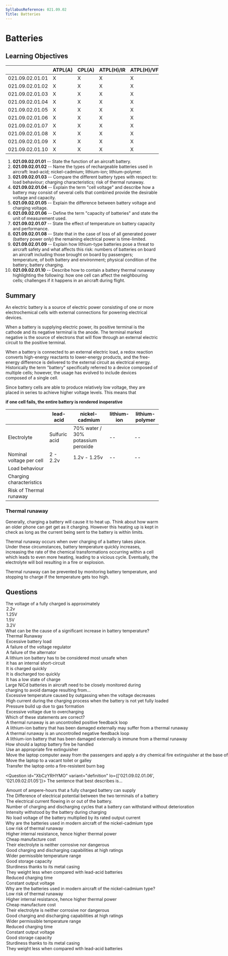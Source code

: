 ```yaml
---
SyllabusReference: 021.09.02
Title: Batteries
---
```


# Batteries

## Learning Objectives

|                 | ATPL(A) | CPL(A) | ATPL(H)/IR | ATPL(H)/VFR | CPL(H) | IR  | CBIR(A) |
| --------------- | ------- | ------ | ---------- | ----------- | ------ | --- | ------- |
| 021.09.02.01.01 | X       | X      | X          | X           | X      |     |         |
| 021.09.02.01.02 | X       | X      | X          | X           | X      |     |         |
| 021.09.02.01.03 | X       | X      | X          | X           | X      |     |         |
| 021.09.02.01.04 | X       | X      | X          | X           | X      |     |         |
| 021.09.02.01.05 | X       | X      | X          | X           | X      |     |         |
| 021.09.02.01.06 | X       | X      | X          | X           | X      |     |         |
| 021.09.02.01.07 | X       | X      | X          | X           | X      |     |         |
| 021.09.02.01.08 | X       | X      | X          | X           | X      |     |         |
| 021.09.02.01.09 | X       | X      | X          | X           | X      |     |         |
| 021.09.02.01.10 | X       | X      | X          | X           | X      |     |         |

1. **021.09.02.01.01** -- State the function of an aircraft battery.
2. **021.09.02.01.02** -- Name the types of rechargeable batteries used in
   aircraft: lead-acid; nickel-cadmium; lithium-ion; lithium-polymer.
3. **021.09.02.01.03** -- Compare the different battery types with respect to:
   load behaviour; charging characteristics; risk of thermal runaway.
4. **021.09.02.01.04** -- Explain the term "cell voltage" and describe how a
   battery may consist of several cells that combined provide the desirable
   voltage and capacity.
5. **021.09.02.01.05** -- Explain the difference between battery voltage and
   charging voltage.
6. **021.09.02.01.06** -- Define the term "capacity of batteries" and state the
   unit of measurement used.
7. **021.09.02.01.07** -- State the effect of temperature on battery capacity and
   performance.
8. **021.09.02.01.08** -- State that in the case of loss of all generated power
   (battery power only) the remaining electrical power is time-limited.
9. **021.09.02.01.09** -- Explain how lithium-type batteries pose a threat to
   aircraft safety and what affects this risk: numbers of batteries on board an
   aircraft including those brought on board by passengers; temperature, of both
   battery and environment; physical condition of the battery; battery charging.
10. **021.09.02.01.10** -- Describe how to contain a battery thermal runaway
    highlighting the following: how one cell can affect the neighbouring cells;
    challenges if it happens in an aircraft during flight.

## Summary

An electric battery is a source of electric power consisting of one or more electrochemical
cells with external connections for powering electrical devices.

When a battery is supplying electric power, its positive terminal is the cathode and its negative
terminal is the anode. The terminal marked negative is the source of electrons that will
flow through an external electric circuit to the positive terminal.

When a battery is connected to an external electric load, a redox reaction converts high-energy
reactants to lower-energy products, and the free-energy difference is delivered to the external
circuit as electrical energy. Historically the term "battery" specifically referred to a device
composed of multiple cells; however, the usage has evolved to include devices composed of a
single cell.

<Source href="https://en.wikipedia.org/wiki/Electric_battery" />

Since battery cells are able to produce relatively low voltage, they are placed in series
to achieve higher voltage levels. This means that

**if one cell fails, the entire battery is rendered inoperative**

|                          | lead-acid     | nickel-cadmium                     | lithium-ion | lithium-polymer |
| ------------------------ | ------------- | ---------------------------------- | ----------- | --------------- |
| Electrolyte              | Sulfuric acid | 70% water / 30% potassium peroxide | --          | --              |
| Nominal voltage per cell | 2 - 2.2v      | 1.2v - 1.25v                       | --          | --              |
| Load behaviour           |
| Charging characteristics |
| Risk of Thermal runaway  |

### Thermal runaway

Generally, charging a battery will cause it to heat up. Think about how warm an older phone can get get
as it charging. However this heating up is kept in check as long as the current being sent to the battery
is within limits.

Thermal runaway occurs when over charging of a battery takes place. Under these circumstances, battery
temperature quickly increases, increasing the rate of the chemical transformations occurring within a cell
which leads to even more heating, leading to a vicious cycle. Eventually, the electrolyte will boil resulting
in a fire or explosion.

Thermal runaway can be prevented by monitoring battery temperature, and stopping to charge if the temperature
gets too high.

## Questions

<Question id="oABCblIpvs" variant="definition" lo="021.09.02.01.03">
  <Text>
    The voltage of a fully charged <Subject /> is approximately
  </Text>
  <Option id="oABCblIpvs-1" subject="lead-acid battery">
    2.2v
  </Option>
  <Option id="oABCblIpvs-2" subject="nickel-cadmium battery">
    1.25V
  </Option>
  <Option id="oABCblIpvs-3">1.5V</Option>
  <Option id="oABCblIpvs-4">3.2V</Option>
</Question>

<Question id="9vhF1ir7xO" variant="oneCorrect" lo="021.09.02.01.10">
  <Text>What can be the cause of a significant increase in battery temperature?</Text>
  <Option id="9vhF1ir7xO-1" correct explanation="#thermal-runaway">
    Thermal Runaway
  </Option>
  <Option
    id="9vhF1ir7xO-2"
    why="Typically, draining energy from a battery will not cause it to heat up. Charging it will."
  >
    Excessive battery load
  </Option>
  <Option id="9vhF1ir7xO-3">A failure of the voltage regulator</Option>
  <Option id="9vhF1ir7xO-4">A failure of the alternator</Option>
</Question>

<Question id="HEkcxXJBhR" variant="oneCorrect" lo="021.09.02.01.10">
  <Text>A lithium ion battery has to be considered most unsafe when</Text>
  <Option
    id="HEkcxXJBhR-1"
    correct
    why="If the two terminals are directly connected, the battery will quickly begin overheating"
  >
    it has an internal short-circuit
  </Option>
  <Option
    id="HEkcxXJBhR-2"
    why="Charging the battery too quickly can be dangerous, but not as dangerous as a short circuit"
  >
    It is charged quickly
  </Option>
  <Option
    id="HEkcxXJBhR-3"
    why="This can cause long term permanent damage to the battery, but does not have immediate consequences"
  >
    It is discharged too quickly
  </Option>
  <Option
    id="HEkcxXJBhR-4"
    why="This can cause long term permanent damage to the battery, but does not have immediate consequences"
  >
    It has a low state of charge
  </Option>
</Question>

<Question id="oABCblIpvs" variant="oneCorrect" lo="021.09.02.01.10">
  <Text>
    Large NiCd batteries in aircraft need to be closely monitored during charging to avoid damage resulting from...
  </Text>
  <Option
    id="oABCblIpvs-1"
    why="if over charging occurs, outgassing reactions occur that heat the battery leading to a thermal runaway"
    correct
  >
    Excessive temperature caused by outgassing when the voltage decreases
  </Option>
  <Option id="oABCblIpvs-2" why="NiCa batteries are resistent to high currents">
    High current during the charging process when the battery is not yet fully loaded
  </Option>
  <Option id="oABCblIpvs-3" why="aircraft use open batteries so that pressure accumulation is not possible">
    Pressure build up due to gas formation
  </Option>
  <Option id="oABCblIpvs-4" why="overcharging won't lead to excessive voltage, rather over current">
    Excessive voltage due to overcharging
  </Option>
</Question>

<Question id="qhQDVesZAr" variant="oneTwo" lo="021.09.02.01.10">
  <Text>Which of these statements are correct?</Text>
  <Option id="qhQDVesZAr-1" correct>
    A thermal runaway is an uncontrolled positive feedback loop
  </Option>
  <Option id="qhQDVesZAr-2" correct>
    A lithium-ion battery that has been damaged externally may suffer from a thermal runaway
  </Option>
  <Option
    id="qhQDVesZAr-4"
    why="A thermal runway needs a vicious cycle, or in more technical terms, a positive feedback loop"
  >
    A thermal runaway is an uncontrolled negative feedback loop
  </Option>
  <Option id="qhQDVesZAr-5">
    A lithium-ion battery that has been damaged externally is immune from a thermal runaway
  </Option>
</Question>

<Question id="CFKTBUtDRL" variant="oneCorrect" lo="021.09.02.01.09">
  <Text>How should a laptop battery fire be handled</Text>
  <Option
    id="CFKTBUtDRL-1"
    correct
    why="The important thing to remember is that a fire should be handled where it happens. The laptop should not be moved around"
  >
    Use an appropriate fire extinguisher
  </Option>
  <Option id="CFKTBUtDRL-2" why="Do not move the laptop">
    Move the laptop computer away from the passengers and apply a dry chemical fire extinguisher at the base of the
    fire.
  </Option>
  <Option id="CFKTBUtDRL-3" why="Do not move the laptop">
    Move the laptop to a vacant toilet or galley
  </Option>
  <Option id="CFKTBUtDRL-4" why="Do not move the laptop">
    Transfer the laptop onto a fire-resistent burn bag
  </Option>
</Question>

<Question id="XbCzYRHYMO" variant="definition" lo={['021.09.02.01.06', '021.09.02.01.05']}>
  <Text>
    The sentence that best describes <Subject /> is...
  </Text>
  <Option id="XbCzYRHYMO-1" subject="the capacity of a battery">
    Amount of ampere-hours that a fully charged battery can supply
  </Option>
  <Option id="XbCzYRHYMO-1" subject="the battery voltage">
    The Difference of electrical potential between the two terminals of a battery
  </Option>
  <Option id="XbCzYRHYMO-1" subject="the battery amperage">
    The electrical current flowing in or out of the battery.
  </Option>
  <Option id="XbCzYRHYMO-2">
    Number of charging and discharging cycles that a battery can withstand without deterioration
  </Option>
  <Option id="XbCzYRHYMO-3">Intensity withstood by the battery during charging</Option>
  <Option id="XbCzYRHYMO-4">No load voltage of the battery multiplied by its rated output current</Option>
</Question>

<Question id="LkkVkgIGTn" variant="multipleCorrect" lo="021.09.02.01.03" pick={6}>
  <Text>Why are the batteries used in modern aircraft of the nickel-cadmium type</Text>
  <Option
    id="LkkVkgIGTn-1"
    why="Thermal runaway is much more likely in NiCa batteries and require more expensive and complex controllers than Lead-acid batteries"
  >
    Low risk of thermal runaway
  </Option>
  <Option
    id="LkkVkgIGTn-2"
    why="This is just wrong from a physics point of view. You need a lower internal resistance to generate higher thermal power."
  >
    Higher internal resistance, hence higher thermal power
  </Option>
  <Option id="LkkVkgIGTn-3" why="lead-acid batteries are a cheaper alternative to NiCa batteries">
    Cheap manufacture cost
  </Option>
  <Option id="LkkVkgIGTn-4" why="Potassium peroxyde is corrosive">
    Their electrolyte is neither corrosive nor dangerous
  </Option>
  <Option id="LkkVkgIGTn-5" correct>
    Good charging and discharging capabilities at high ratings
  </Option>
  <Option
    id="LkkVkgIGTn-6"
    correct
    why="compared to Lead Acid batteries, NiCa batteries function much better at very low temperatures."
  >
    Wider permissible temperature range
  </Option>
  <Option id="LkkVkgIGTn-7" correct>
    Good storage capacity
  </Option>
  <Option id="LkkVkgIGTn-8" correct>
    Sturdiness thanks to its metal casing
  </Option>
  <Option id="LkkVkgIGTn-9" correct>
    They weight less when compared with lead-acid batteries
  </Option>
  <Option id="AfFwC4SGL5-10" correct why="NiCa batteries allow for very high charging currents">
    Reduced charging time
  </Option>
  <Option id="AfFwC4SGL5-11" correct>
    Constant output voltage
  </Option>
</Question>

<Question id="AfFwC4SGL5" variant="oneCorrect" lo="021.09.02.01.03">
  <Text>Why are the batteries used in modern aircraft of the nickel-cadmium type?</Text>
  <Option
    id="AfFwC4SGL5-1"
    why="Thermal runaway is much more likely in NiCa batteries and require more expensive and complex controllers than Lead-acid batteries"
  >
    Low risk of thermal runaway
  </Option>
  <Option
    id="AfFwC4SGL5-2"
    why="This is just wrong from a physics point of view. You need a lower internal resistance to generate higher thermal power."
  >
    Higher internal resistance, hence higher thermal power
  </Option>
  <Option id="AfFwC4SGL5-3" why="lead-acid batteries are a cheaper alternative to NiCa batteries">
    Cheap manufacture cost
  </Option>
  <Option id="AfFwC4SGL5-4" why="Potassium peroxyde is corrosive">
    Their electrolyte is neither corrosive nor dangerous
  </Option>
  <Option id="AfFwC4SGL5-5" correct>
    Good charging and discharging capabilities at high ratings
  </Option>
  <Option
    id="AfFwC4SGL5-6"
    correct
    why="compared to Lead Acid batteries, NiCa batteries function much better at very low temperatures."
  >
    Wider permissible temperature range
  </Option>
  <Option id="AfFwC4SGL5-7" correct why="NiCa batteries allow for very high charging currents">
    Reduced charging time
  </Option>
  <Option id="AfFwC4SGL5-8" correct>
    Constant output voltage
  </Option>
  <Option id="AfFwC4SGL5-9" correct>
    Good storage capacity
  </Option>
  <Option id="AfFwC4SGL5-10" correct>
    Sturdiness thanks to its metal casing
  </Option>
  <Option id="AfFwC4SGL5-11" correct>
    They weight less when compared with lead-acid batteries
  </Option>
</Question>
